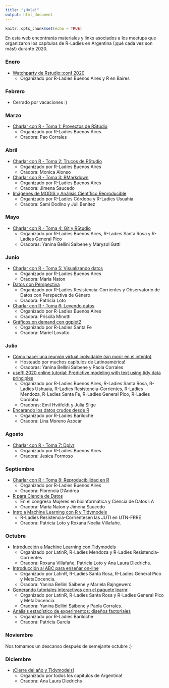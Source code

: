 ```yaml
---
title: "¡Hola!"
output: html_document
---
```


```r
knitr::opts_chunk$set(echo = TRUE)
```

En esta web encontrarás materiales y links asociados a los meetups que organizaron los capítulos de R-Ladies en Argentina (¡qué cada vez son más!) durante 2020. 

### Enero

* [Watchparty de Rstudio::conf 2020](watchparty.html)
  - Organizado por R-Ladies Buenos Aires y R en Baires

### Febrero

* Cerrado por vacaciones :)

### Marzo

* [Charlar con R - Toma 1: Proyectos de RStudio](charlar1.html)
  - Organizado por R-Ladies Buenos Aires
  - Oradora: Pao Corrales

### Abril

* [Charlar con R - Toma 2: Trucos de RStudio](charlar2.html)
  - Organizado por R-Ladies Buenos Aires
  - Oradora: Monica Alonso
* [Charlar con R - Toma 3: RMarkdown](charlar3.html)
  - Organizado por R-Ladies Buenos Aires
  - Oradora: Jimena Saucedo
* [Imágenes de MODIS y Análisis Científico Reproducible](cordoba-usuhaia.html)
  - Organizado por R-Ladies Córdoba y R-Ladies Usuahia
  - Oradora: Sami Dodino y Juli Benitez
  
### Mayo

* [Charlar con R - Toma 4: Git y RStudio](charlar4.html)
  - Organizado por R-Ladies Buenos Aires, R-Ladies Santa Rosa y R-Ladies General Pico
  - Oradoras: Yanina Bellini Saibene y Marysol Gatti
  
### Junio

* [Charlar con R - Toma 5: Visualizando datos](charlar5.html)
  - Organizado por R-Ladies Buenos Aires
  - Oradora: Maria Naton
* [Datos con Perspectiva](datos-genero.html)
  - Organizado por R-Ladies Resistencia-Corrientes y Observatorio de Datos con Perspectiva de Género
  - Oradora: Patricia Loto
* [Charlar con R - Toma 6: Leyendo datos](charlar6.html)
  - Organizado por R-Ladies Buenos Aires
  - Oradora: Priscila Minotti
* [Gráficos on demand con ggplot2](graficos-ggplot2.html)
  - Organizado por R-Ladies Santa Fe
  - Oradora: Mariel Lovatto

### Julio

* [Cómo hacer una reunión virtual inolvidable (sin morir en el intento)](metameetup.html)
  - Hosteado por muchos capítulos de Latinoamérica!
  - Oradoras: Yanina Bellini Saibene y Paola Corrales
* [useR! 2020 online tutorial: Predictive modeling with text using tidy data principles](user2020.html)
  - Organizado por R-Ladies Buenos Aires, R-Ladies Santa Rosa, R-Ladies Ushuaia,  R-Ladies Resistencia-Corrientes, R-Ladies Mendoza, R-Ladies Santa Fe, R-Ladies General Pico, R-Ladies Córdoba
  - Oradoras: Emil Hvitfeldt y Julia Silge
* [Encarando los datos crudos desde R](datos-crudos.html)
  - Organizado por R-Ladies Bariloche
  - Oradora: Lina Moreno Azócar
  
### Agosto

* [Charlar con R - Toma 7: Dplyr](charlar7.html)
  - Organizado por R-Ladies Buenos Aires
  - Oradora: Jesica Formoso
  
### Septiembre


* [Charlar con R - Toma 8: Reproducibilidad en R](charlar8.html)
  - Organizado por R-Ladies Buenos Aires
  - Oradora: Florencia D'Andrea
  
* [R para Ciencia de Datos](congreso-bioinformatica.html)
  - En el congreso Mujeres en bioinformática y Ciencia de Datos LA
  - Oradora: María Naton y Jimena Saucedo
  
* [Intro a Machine Learning con R y Tidymodels](ml-UTN.html)
  - R-Ladies Resistencia-Corrientesen las JUTI en UTN-FRRE
  - Oradora: Patricia Loto y Roxana Noelia Villafañe.

### Octubre

* [Introducción a Machine Learning con Tidymodels](tidymodels.html)
  - Organizado por LatinR, R-Ladies Mendoza y R-Ladies Resistencia-Corrientes
  - Oradora: Roxana Villafañe, Patricia Loto y Ana Laura Diedrichs. 

* [Introducción al ABC para enseñar on-line](introABC.html)
  - Organizado por LatinR, R-Ladies Santa Rosa, R-Ladies General Pico y MetaDocencia.
  - Oradora: Yanina Bellini Saibene y Mariela Rajngewerc.
  
* [Generando tutoriales interactivos con el paquete learnr](learnr.html)
  - Organizado por LatinR, R-Ladies Santa Rosa y R-Ladies General Pico y MetaDocencia.
  - Oradora: Yanina Bellini Saibene y Paola Corrales.
  
* [Análisis estadístico de experimentos: diseños factoriales](disenio-factorial.html)
  - Organizado por R-Ladies Bariloche
  - Oradora: Patricia García

### Noviembre

Nos tomamos un descanso después de semejante octubre :)

### Diciembre

* [¡Cierre del año y Tidymodels!](cierre2020.html)
  - Organizado por todos los capítulos de Argentina!
  - Oradora: Ana Laura Diedrichs
  
